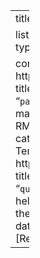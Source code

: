 ---
title: "Articles"

listing:
  categories: true
  sort: "date desc"
  type: grid
  page-size: 9

  contents:
    - "articles/"
    - path: https://pagedreport.rfortherestofus.com/
      title: "`pagedreport`"
      description: "`pagedreport` is an R package to help you make beautiful PDF-based reports from RMarkdown"
      date: "2021-05-01"
      categories: [Reports, RMarkdown, Templates]
    - path: https://github.com/kantiles/quarto.report/
      title: "`quarto.report`"
      description: "`quarto.report` is a Quarto extension to help you create reports in Quarto without the burden of handling the stylesheet"
      date: "2024-07-09"
      categories: [Reports, Quarto, Templates]

---